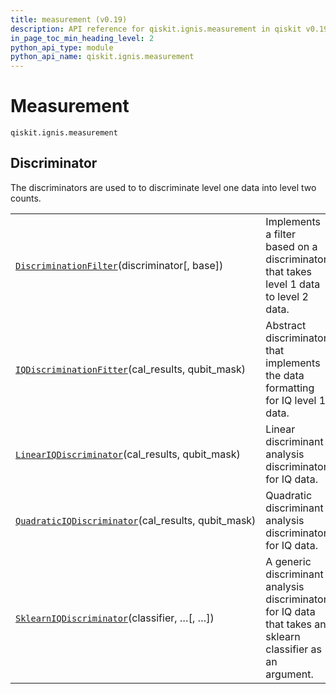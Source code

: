 ```yaml
---
title: measurement (v0.19)
description: API reference for qiskit.ignis.measurement in qiskit v0.19
in_page_toc_min_heading_level: 2
python_api_type: module
python_api_name: qiskit.ignis.measurement
---
```


<span id="module-qiskit.ignis.measurement" />

<span id="qiskit-ignis-measurement" />

<span id="measurement-qiskit-ignis-measurement" />

# Measurement

`qiskit.ignis.measurement`

## Discriminator

The discriminators are used to to discriminate level one data into level two counts.

|                                                                                                                                                                |                                                                                                            |
| -------------------------------------------------------------------------------------------------------------------------------------------------------------- | ---------------------------------------------------------------------------------------------------------- |
| [`DiscriminationFilter`](qiskit.ignis.measurement.DiscriminationFilter "qiskit.ignis.measurement.DiscriminationFilter")(discriminator\[, base])                | Implements a filter based on a discriminator that takes level 1 data to level 2 data.                      |
| [`IQDiscriminationFitter`](qiskit.ignis.measurement.IQDiscriminationFitter "qiskit.ignis.measurement.IQDiscriminationFitter")(cal\_results, qubit\_mask)       | Abstract discriminator that implements the data formatting for IQ level 1 data.                            |
| [`LinearIQDiscriminator`](qiskit.ignis.measurement.LinearIQDiscriminator "qiskit.ignis.measurement.LinearIQDiscriminator")(cal\_results, qubit\_mask)          | Linear discriminant analysis discriminator for IQ data.                                                    |
| [`QuadraticIQDiscriminator`](qiskit.ignis.measurement.QuadraticIQDiscriminator "qiskit.ignis.measurement.QuadraticIQDiscriminator")(cal\_results, qubit\_mask) | Quadratic discriminant analysis discriminator for IQ data.                                                 |
| [`SklearnIQDiscriminator`](qiskit.ignis.measurement.SklearnIQDiscriminator "qiskit.ignis.measurement.SklearnIQDiscriminator")(classifier, …\[, …])             | A generic discriminant analysis discriminator for IQ data that takes an sklearn classifier as an argument. |

